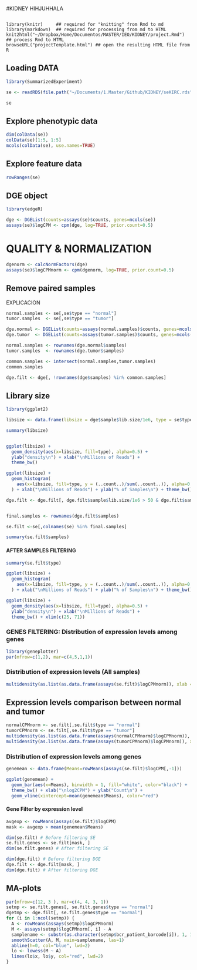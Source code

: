 
#KIDNEY HIHJUHHALA

```r

```


```
library(knitr)     ## required for "knitting" from Rmd to md
library(markdown)  ## required for processing from md to HTML
knit2html("~/Dropbox/Home/Documentos/MASTER/IEO/KIDNEY/project.Rmd")  ## process Rmd to HTML
browseURL("projectTemplate.html") ## open the resulting HTML file from R
```

## Loading DATA
```r
library(SummarizedExperiment)

se <- readRDS(file.path("~/Documents/1.Master/Github/KIDNEY/seKIRC.rds"))

se
```

## Explore phenotypic data

```r
dim(colData(se))
colData(se)[1:5, 1:5]
mcols(colData(se), use.names=TRUE)
```

## Explore feature data
```r
rowRanges(se)
```


## DGE object
```r
library(edgeR)

dge <- DGEList(counts=assays(se)$counts, genes=mcols(se))
assays(se)$logCPM <- cpm(dge, log=TRUE, prior.count=0.5)
```


# QUALITY & NORMALIZATION
```r
dgenorm <- calcNormFactors(dge)
assays(se)$logCPMnorm <- cpm(dgenorm, log=TRUE, prior.count=0.5)
```

## Remove paired samples

EXPLICACION

```r
normal.samples <- se[,se$type == "normal"]
tumor.samples  <- se[,se$type == "tumor"]

dge.normal <- DGEList(counts=assays(normal.samples)$counts, genes=mcols(normal.samples))
dge.tumor  <- DGEList(counts=assays(tumor.samples)$counts, genes=mcols(tumor.samples))

normal.samples <- rownames(dge.normal$samples)
tumor.samples  <- rownames(dge.tumor$samples)

common.samples <- intersect(normal.samples,tumor.samples)
common.samples

dge.filt <- dge[, !rownames(dge$samples) %in% common.samples]
```


## Library size

```r
library(ggplot2)

libsize <- data.frame(libsize = dge$sample$lib.size/1e6, type = se$type)

summary(libsize)


ggplot(libsize) +
  geom_density(aes(x=libsize, fill=type), alpha=0.5) +
  ylab("density\n") + xlab("\nMillions of Reads") +
  theme_bw()

ggplot(libsize) +
  geom_histogram(
    aes(x=libsize, fill=type, y = (..count..)/sum(..count..)), alpha=0.5, binwidth=3
  ) + xlab("\nMillions of Reads") + ylab("% of Samples\n") + theme_bw()

dge.filt <- dge.filt[, dge.filt$sample$lib.size/1e6 > 50 & dge.filt$sample$lib.size/1e6 < 70]


final.samples <- rownames(dge.filt$samples)

se.filt <-se[,colnames(se) %in% final.samples]

summary(se.filt$samples)


```



#### AFTER SAMPLES FILTERING
```r

summary(se.filt$type)

ggplot(libsize) +
  geom_histogram(
    aes(x=libsize, fill=type, y = (..count..)/sum(..count..)), alpha=0.5, binwidth=3
  ) + xlab("\nMillions of Reads") + ylab("% of Samples\n") + theme_bw() + xlim(c(25, 71))

ggplot(libsize) +
  geom_density(aes(x=libsize, fill=type), alpha=0.5) +
  ylab("density\n") + xlab("\nMillions of Reads") +
  theme_bw() + xlim(c(25, 71))

```


### GENES FILTERING: Distribution of expression levels among genes
```r
library(geneplotter)
par(mfrow=c(1,2), mar=c(4,5,1,1))
```
### Distribution of expression levels (All samples)
```r
multidensity(as.list(as.data.frame(assays(se.filt)$logCPMnorm)), xlab = "log2 CPM", legend = NULL, main = "All samples", cex.axis = 1.2, cex.lab = 1.5, las = 1)
```

## Expression levels comparison between normal and tumor
```r
normalCPMnorm <- se.filt[,se.filt$type == "normal"]
tumorCPMnorm <- se.filt[,se.filt$type == "tumor"]
multidensity(as.list(as.data.frame(assays(normalCPMnorm)$logCPMnorm)), xlab = "log2 CPM", legend = NULL, main = "Normal", cex.axis = 1.2, cex.lab = 1.5, las = 1)
multidensity(as.list(as.data.frame(assays(tumorCPMnorm)$logCPMnorm)), xlab = "log2 CPM", legend = NULL, main = "Tumor", cex.axis = 1.2, cex.lab = 1.5, las = 1)
```


### Distribution of expression levels among genes
```r
genemean <- data.frame(Means=rowMeans(assays(se.filt)$logCPM[,-1]))

ggplot(genemean) +
  geom_bar(aes(x=Means), binwidth = 1, fill="white", color="black") +
  theme_bw() + xlab("\nlog2CPM") + ylab("Count\n") +
  geom_vline(xintercept=mean(genemean$Means), color="red")
```
#### Gene Filter by expression level
```r
avgexp <- rowMeans(assays(se.filt)$logCPM)
mask <- avgexp > mean(genemean$Means)

dim(se.filt) # Before filtering SE
se.filt.genes <- se.filt[mask, ]
dim(se.filt.genes) # After filtering SE

dim(dge.filt) # Before filtering DGE
dge.filt <- dge.filt[mask, ]
dim(dge.filt) # After filtering DGE

```

## MA-plots

```r
par(mfrow=c(12, 3 ), mar=c(4, 4, 3, 1))
setmp <- se.filt.genes[, se.filt.genes$type == "normal"]
dgetmp <- dge.filt[, se.filt.genes$type == "normal"]
for (i in 1:ncol(setmp)) {
  A <- rowMeans(assays(setmp)$logCPMnorm)
  M <- assays(setmp)$logCPMnorm[, i] - A
  samplename <- substr(as.character(setmp$bcr_patient_barcode[i]), 1, 12)
  smoothScatter(A, M, main=samplename, las=1)
  abline(h=0, col="blue", lwd=2)
  lo <- lowess(M ~ A)
  lines(lo$x, lo$y, col="red", lwd=2)
}
```
